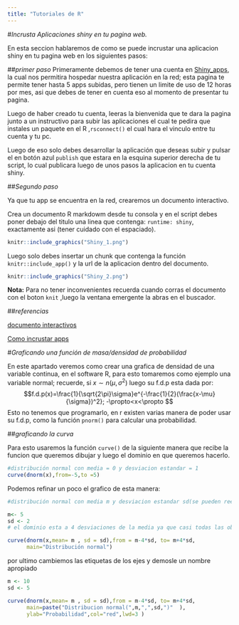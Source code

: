 ```yaml
---
title: "Tutoriales de R"
---
```

#*Incrusta Aplicaciones shiny en tu pagina web.*

En esta seccion hablaremos de como se puede incrustar una aplicacion shiny en tu pagina web en los siguientes pasos:

##*primer paso*
Primeramente debemos de tener una cuenta en [Shiny_apps](https://www.shinyapps.io/), la cual nos permitira hospedar nuestra aplicación en la red; esta pagina te permite tener hasta 5 apps subidas, pero tienen un limite de uso de 12 horas por mes, asi que debes de tener en cuenta eso al momento de presentar tu pagina.

Luego de haber creado tu cuenta, leeras la bienvenida que te dara la pagina junto a un instructivo para subir las aplicaciones el cual te pedira que instales un paquete en el R ,`rsconnect()` el cual hara el vinculo entre tu cuenta y tu pc. 

Luego de eso solo debes desarrollar la aplicación que deseas subir y pulsar el en botón azul `publish` que estara en la esquina superior derecha de tu script, lo cual publicara luego de unos pasos la aplicacion en tu cuenta shiny.


##*Segundo paso*

Ya que tu app se encuentra en la red, crearemos un documento interactivo.

Crea un documento R markdowm desde tu consola y en el script debes poner debajo del titulo una linea que contenga: `runtime: shiny`, exactamente asi (tener cuidado con el espaciado).\vspace*{0.6cm}

```r
knitr::include_graphics("Shiny_1.png")
```

Luego solo debes insertar un chunk que contenga la función `knitr::include_app()` y la url de la aplicacion dentro del documento.\vspace*{0.6cm}

```r
knitr::include_graphics("Shiny_2.png")
```

**Nota:** Para no tener inconvenientes recuerda cuando corras el documento con el boton `knit` ,luego la ventana emergente la abras en el buscador.

##*referencias*

[documento interactivos](https://rmarkdown.rstudio.com/authoring_shiny.html#overview)

[Como incrustar apps](https://stackoverflow.com/questions/45149770/how-to-embed-a-shiny-application-into-an-rmarkdown-html-document)



#*Graficando una función de masa/densidad de probabilidad*

En este apartado veremos como crear una grafica de densidad de una variable continua, en el software R, para esto tomaremos como ejemplo una variable normal; recuerde, si  $x\sim n(\mu,\sigma^2)$ luego su f.d.p esta dada por:
$$f.d.p(x)=\frac{1}{\sqrt{2\pi}\sigma}e^{-\frac{1}{2}(\frac{x-\mu}{\sigma})^2}; -\propto<x<\propto $$ Esto no tenemos que programarlo, en r existen varias manera de poder usar su f.d.p, como la función `pnorm()` para calcular una probabilidad.

##*graficando la curva*

Para esto usaremos la función `curve()` de la siguiente manera que recibe la funcion que queremos dibujar y luego el dominio en que queremos hacerlo.

```r
#distribución normal con media = 0 y desviacion estandar = 1
curve(dnorm(x),from=-5,to =5)

```

Podemos refinar un poco el grafico de esta manera:

```r
#distribución normal con media m y desviacion estandar sd(se pueden reemplazar los valores)

m<- 5
sd <- 2
# el dominio esta a 4 desviaciones de la media ya que casi todas las observaciones estaran allí

curve(dnorm(x,mean= m , sd = sd),from = m-4*sd, to= m+4*sd,
      main="Distribución normal")
```

por ultimo cambiemos las etiquetas de los ejes y demosle un nombre apropiado

```r
m <- 10
sd <- 5

curve(dnorm(x,mean= m , sd = sd),from = m-4*sd, to= m+4*sd,
      main=paste("Distribucion normal(",m,",",sd,")"  ),
      ylab="Probabilidad",col="red",lwd=3 )
```

